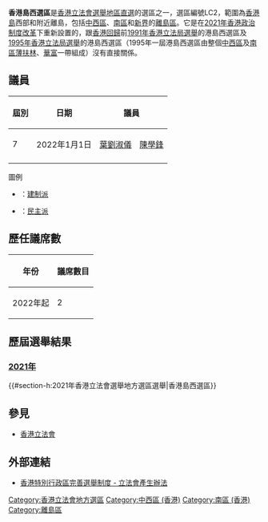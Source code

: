 {{Infobox constituency
|type = [[地區直選_(香港)|地區直選]]
|name = 香港島西
|year = [[2021年香港立法會選舉|2021]]
|abolished =
|parl_name = [[立法會_(香港)|立法會]]
|member =
|image = Hong Kong Island West (2021)Constituency.svg
|region = [[香港島|香港島]]及[[新界|新界]]
|elects_howmany = 2
|electorate =
|previous = [[香港島選區|香港島]]<br>[[新界西選區|新界西]]
|next = 
}}
'''香港島西選區'''是[[香港立法會|香港立法會]][[香港選舉制度#立法會|選舉]][[地區直選_(香港)|地區直選]]的選區之一，選區編號LC2，範圍為[[香港島|香港島]]西部和附近離島，包括[[中西區_(香港)|中西區]]、[[南區_(香港)|南區]]和[[新界|新界]]的[[離島區|離島區]]。它是在[[2021年香港政治制度改革|2021年香港政治制度改革]]下重新設置的，跟[[香港回歸|香港回歸]]前[[1991年香港立法局選舉|1991年香港立法局選舉]]的港島西選區及[[1995年香港立法局選舉|1995年香港立法局選舉]]的港島西選區（1995年一屆港島西選區由整個[[中西區_(香港)|中西區]]及[[南區_(香港)|南區]][[薄扶林|薄扶林]]、[[雞籠灣|華富]]一帶組成）沒有直接關係。

==議員==
{| class="wikitable" style="text-align:center"
! 屆別 !! 日期 !! colspan="2" | 議員 !! 多數派
|-
| 7 ||2022年1月1日||rowspan=1 bgcolor=pink|[[葉劉淑儀|葉劉淑儀]]||rowspan=1 bgcolor=pink|[[陳學鋒|陳學鋒]]|| '''[[建制派_(香港)|{{color]]'''
|-
|}

;圖例
*{{colorbox|pink}}：[[建制派_(香港)|建制派]]
*{{colorbox|gold}}：[[民主派_(香港)|民主派]]
==歷任議席數==
{| class="wikitable"
! 年份 !! 議席數目
|-
|2022年起||2
|}

==歷屆選舉結果==
===[[2021年香港立法會選舉|2021年]]===
{{Pie chart
|caption= 選票分佈
|value1 = 59.52
|label1 = [[新民黨_(香港)|新民黨]]
|color1 = {{Party meta/color/新民黨}}
|value2 = 33.18
|label2 = [[民主建港協進聯盟|民建聯]]
|color2 = #1861AC
|value3 = 7.3
|label3 = [[方龍飛|方龍飛]]
|color3= {{Party meta/color/獨立民主派}}
}}
{{#section-h:2021年香港立法會選舉地方選區選舉|香港島西選區}}

==參見==
*[[香港立法會|香港立法會]]

==外部連結==
*[https://www.cmab.gov.hk/improvement/tc/legco-ele/ 香港特別行政區完善選舉制度 - 立法會產生辦法] {{webarchive|url=https://web.archive.org/web/20211129113447/https://www.cmab.gov.hk/improvement/tc/legco-ele/ |date=2021-11-29 }}
{{香港立法會選舉}}
{{香港立法會選區及界別}}

[[Category:香港立法會地方選區|Category:香港立法會地方選區]]
[[Category:中西區_(香港)|Category:中西區 (香港)]]
[[Category:南區_(香港)|Category:南區 (香港)]]
[[Category:離島區|Category:離島區]]